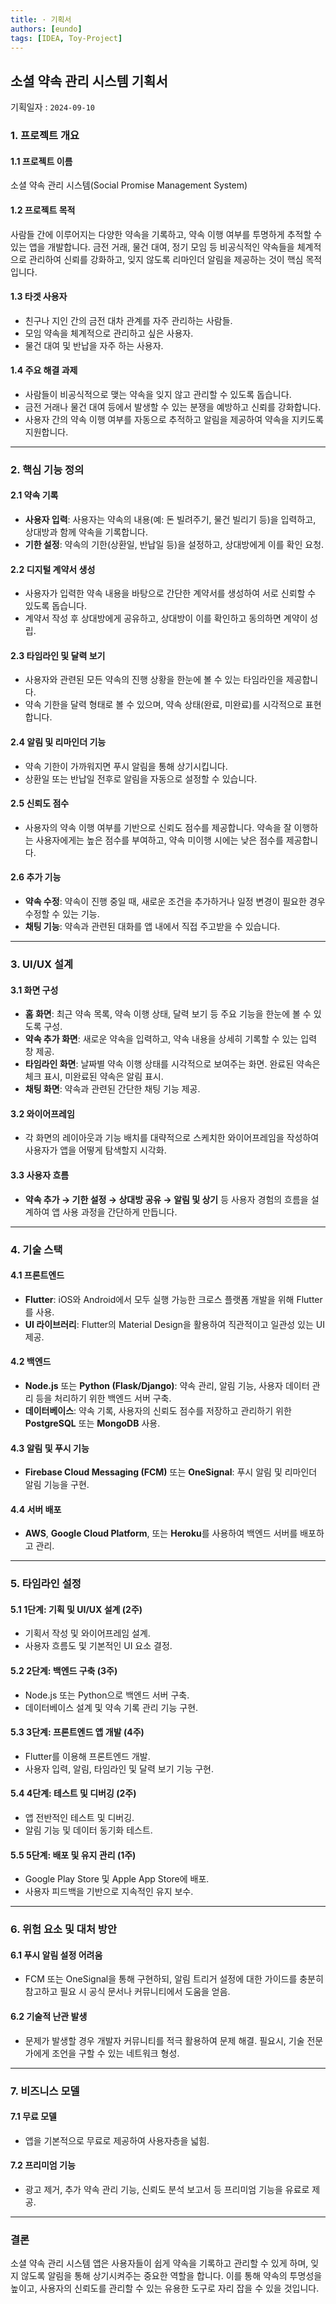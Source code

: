```yaml
---
title: · 기획서
authors: [eundo]
tags: [IDEA, Toy-Project]
---
```



## **소셜 약속 관리 시스템 기획서**

기획일자 : `2024-09-10`

### 1. **프로젝트 개요**

#### 1.1 **프로젝트 이름**
소셜 약속 관리 시스템(Social Promise Management System)

#### 1.2 **프로젝트 목적**
사람들 간에 이루어지는 다양한 약속을 기록하고, 약속 이행 여부를 투명하게 추적할 수 있는 앱을 개발합니다. 금전 거래, 물건 대여, 정기 모임 등 비공식적인 약속들을 체계적으로 관리하여 신뢰를 강화하고, 잊지 않도록 리마인더 알림을 제공하는 것이 핵심 목적입니다.

#### 1.3 **타겟 사용자**
- 친구나 지인 간의 금전 대차 관계를 자주 관리하는 사람들.
- 모임 약속을 체계적으로 관리하고 싶은 사용자.
- 물건 대여 및 반납을 자주 하는 사용자.

#### 1.4 **주요 해결 과제**
- 사람들이 비공식적으로 맺는 약속을 잊지 않고 관리할 수 있도록 돕습니다.
- 금전 거래나 물건 대여 등에서 발생할 수 있는 분쟁을 예방하고 신뢰를 강화합니다.
- 사용자 간의 약속 이행 여부를 자동으로 추적하고 알림을 제공하여 약속을 지키도록 지원합니다.

---

### 2. **핵심 기능 정의**

#### 2.1 **약속 기록**
- **사용자 입력**: 사용자는 약속의 내용(예: 돈 빌려주기, 물건 빌리기 등)을 입력하고, 상대방과 함께 약속을 기록합니다.
- **기한 설정**: 약속의 기한(상환일, 반납일 등)을 설정하고, 상대방에게 이를 확인 요청.

#### 2.2 **디지털 계약서 생성**
- 사용자가 입력한 약속 내용을 바탕으로 간단한 계약서를 생성하여 서로 신뢰할 수 있도록 돕습니다.
- 계약서 작성 후 상대방에게 공유하고, 상대방이 이를 확인하고 동의하면 계약이 성립.

#### 2.3 **타임라인 및 달력 보기**
- 사용자와 관련된 모든 약속의 진행 상황을 한눈에 볼 수 있는 타임라인을 제공합니다.
- 약속 기한을 달력 형태로 볼 수 있으며, 약속 상태(완료, 미완료)를 시각적으로 표현합니다.

#### 2.4 **알림 및 리마인더 기능**
- 약속 기한이 가까워지면 푸시 알림을 통해 상기시킵니다.
- 상환일 또는 반납일 전후로 알림을 자동으로 설정할 수 있습니다.

#### 2.5 **신뢰도 점수**
- 사용자의 약속 이행 여부를 기반으로 신뢰도 점수를 제공합니다. 약속을 잘 이행하는 사용자에게는 높은 점수를 부여하고, 약속 미이행 시에는 낮은 점수를 제공합니다.

#### 2.6 **추가 기능**
- **약속 수정**: 약속이 진행 중일 때, 새로운 조건을 추가하거나 일정 변경이 필요한 경우 수정할 수 있는 기능.
- **채팅 기능**: 약속과 관련된 대화를 앱 내에서 직접 주고받을 수 있습니다.

---

### 3. **UI/UX 설계**

#### 3.1 **화면 구성**
- **홈 화면**: 최근 약속 목록, 약속 이행 상태, 달력 보기 등 주요 기능을 한눈에 볼 수 있도록 구성.
- **약속 추가 화면**: 새로운 약속을 입력하고, 약속 내용을 상세히 기록할 수 있는 입력 창 제공.
- **타임라인 화면**: 날짜별 약속 이행 상태를 시각적으로 보여주는 화면. 완료된 약속은 체크 표시, 미완료된 약속은 알림 표시.
- **채팅 화면**: 약속과 관련된 간단한 채팅 기능 제공.

#### 3.2 **와이어프레임**
- 각 화면의 레이아웃과 기능 배치를 대략적으로 스케치한 와이어프레임을 작성하여 사용자가 앱을 어떻게 탐색할지 시각화.

#### 3.3 **사용자 흐름**
- **약속 추가 → 기한 설정 → 상대방 공유 → 알림 및 상기** 등 사용자 경험의 흐름을 설계하여 앱 사용 과정을 간단하게 만듭니다.

---

### 4. **기술 스택**

#### 4.1 **프론트엔드**
- **Flutter**: iOS와 Android에서 모두 실행 가능한 크로스 플랫폼 개발을 위해 Flutter를 사용.
- **UI 라이브러리**: Flutter의 Material Design을 활용하여 직관적이고 일관성 있는 UI 제공.

#### 4.2 **백엔드**
- **Node.js** 또는 **Python (Flask/Django)**: 약속 관리, 알림 기능, 사용자 데이터 관리 등을 처리하기 위한 백엔드 서버 구축.
- **데이터베이스**: 약속 기록, 사용자의 신뢰도 점수를 저장하고 관리하기 위한 **PostgreSQL** 또는 **MongoDB** 사용.

#### 4.3 **알림 및 푸시 기능**
- **Firebase Cloud Messaging (FCM)** 또는 **OneSignal**: 푸시 알림 및 리마인더 알림 기능을 구현.

#### 4.4 **서버 배포**
- **AWS**, **Google Cloud Platform**, 또는 **Heroku**를 사용하여 백엔드 서버를 배포하고 관리.

---

### 5. **타임라인 설정**

#### 5.1 **1단계: 기획 및 UI/UX 설계 (2주)**
- 기획서 작성 및 와이어프레임 설계.
- 사용자 흐름도 및 기본적인 UI 요소 결정.

#### 5.2 **2단계: 백엔드 구축 (3주)**
- Node.js 또는 Python으로 백엔드 서버 구축.
- 데이터베이스 설계 및 약속 기록 관리 기능 구현.

#### 5.3 **3단계: 프론트엔드 앱 개발 (4주)**
- Flutter를 이용해 프론트엔드 개발.
- 사용자 입력, 알림, 타임라인 및 달력 보기 기능 구현.

#### 5.4 **4단계: 테스트 및 디버깅 (2주)**
- 앱 전반적인 테스트 및 디버깅.
- 알림 기능 및 데이터 동기화 테스트.

#### 5.5 **5단계: 배포 및 유지 관리 (1주)**
- Google Play Store 및 Apple App Store에 배포.
- 사용자 피드백을 기반으로 지속적인 유지 보수.

---

### 6. **위험 요소 및 대처 방안**

#### 6.1 **푸시 알림 설정 어려움**
- FCM 또는 OneSignal을 통해 구현하되, 알림 트리거 설정에 대한 가이드를 충분히 참고하고 필요 시 공식 문서나 커뮤니티에서 도움을 얻음.

#### 6.2 **기술적 난관 발생**
- 문제가 발생할 경우 개발자 커뮤니티를 적극 활용하여 문제 해결. 필요시, 기술 전문가에게 조언을 구할 수 있는 네트워크 형성.

---

### 7. **비즈니스 모델**

#### 7.1 **무료 모델**
- 앱을 기본적으로 무료로 제공하여 사용자층을 넓힘.

#### 7.2 **프리미엄 기능**
- 광고 제거, 추가 약속 관리 기능, 신뢰도 분석 보고서 등 프리미엄 기능을 유료로 제공.

---

### 결론

소셜 약속 관리 시스템 앱은 사용자들이 쉽게 약속을 기록하고 관리할 수 있게 하며, 잊지 않도록 알림을 통해 상기시켜주는 중요한 역할을 합니다. 이를 통해 약속의 투명성을 높이고, 사용자의 신뢰도를 관리할 수 있는 유용한 도구로 자리 잡을 수 있을 것입니다.